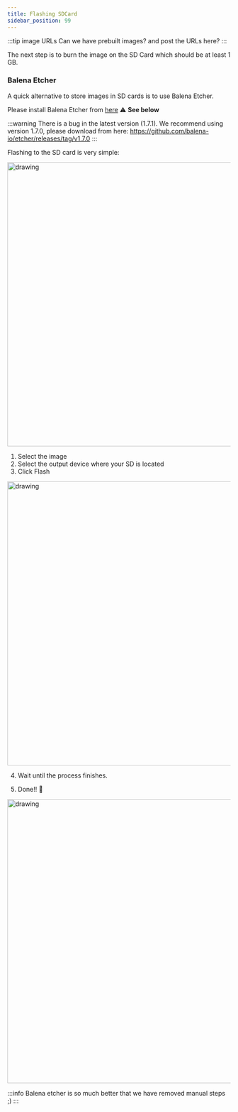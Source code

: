 ```yaml
---
title: Flashing SDCard
sidebar_position: 99
---
```


:::tip image URLs
Can we have prebuilt images? and post the URLs here?
:::

The next step is to burn the image on the SD Card which should be at least 1 GB.

### Balena Etcher

A quick alternative to store images in SD cards is to use Balena Etcher.

Please install Balena Etcher from [here](https://www.balena.io/etcher/) :warning: **See below**

:::warning
There is a bug in the latest version (1.7.1).
We recommend using version 1.7.0, please download from here: https://github.com/balena-io/etcher/releases/tag/v1.7.0
:::

Flashing to the SD card is very simple:

<img src="/img/etcher.png" alt="drawing" width="640" />

1. Select the image
2. Select the output device where your SD is located
3. Click Flash

<img src="/img/etcher2.png" alt="drawing" width="640" />

4. Wait until the process finishes.

5. Done!! :tada:

<img src="/img/etcher3.png" alt="drawing" width="640" />

:::info
Balena etcher is so much better that we have removed manual steps ;)
:::
